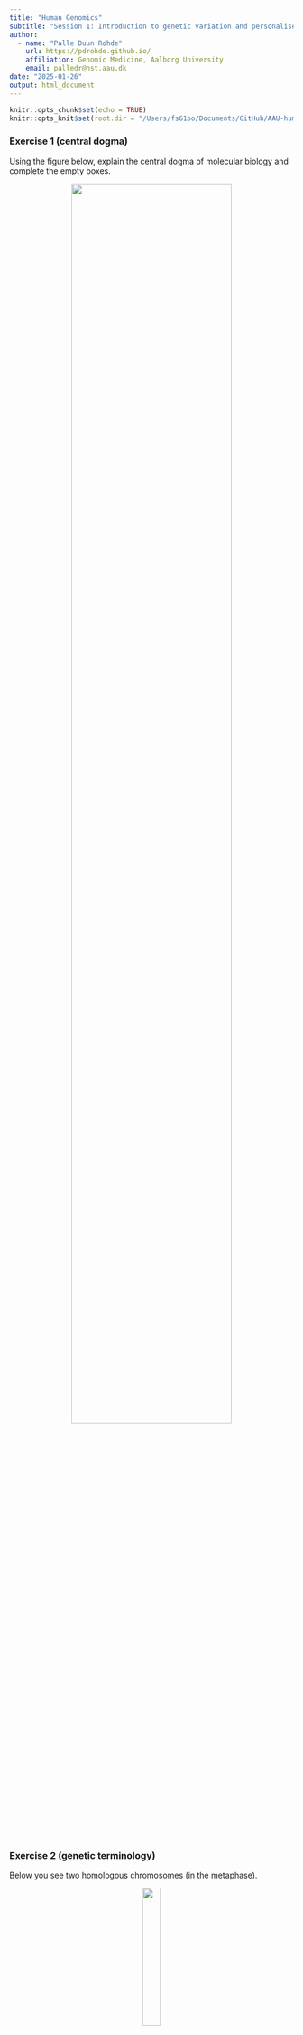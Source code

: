 ```yaml
---
title: "Human Genomics"
subtitle: "Session 1: Introduction to genetic variation and personalised medicine"
author:
  - name: "Palle Duun Rohde"
    url: https://pdrohde.github.io/
    affiliation: Genomic Medicine, Aalborg University
    email: palledr@hst.aau.dk
date: "2025-01-26"
output: html_document
---
```


```r
knitr::opts_chunk$set(echo = TRUE)
knitr::opts_knit$set(root.dir = "/Users/fs61oo/Documents/GitHub/AAU-human-genomics/")
```

### Exercise 1 (central dogma)
Using the figure below, explain the central dogma of molecular biology and complete the empty boxes.

<p align="center">
<img src="./grx/exercises-01_e1.png" style="width:75%; height:auto;">
</p>

### Exercise 2 (genetic terminology)
Below you see two homologous chromosomes (in the metaphase).

<p align="center">
<img src="./grx/exercises-01_e2.png"  style="width:25%; height:auto;">
</p>

1.	What is the definition of a locus?
2.	How many loci are depicted in the figure?
3.	What are the genotypes at each locus when the possible alleles in the gene pool are <tt>{A, a, B}</tt>?
4.	What is a haplotype, and what haplotypes can be identified from the figure?
